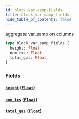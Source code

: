 ```yaml
---
id: block-var-samp-fields
title: block_var_samp_fields
hide_table_of_contents: false
---
```


aggregate var_samp on columns

```graphql
type block_var_samp_fields {
  height: Float
  num_txs: Float
  total_gas: Float
}
```

### Fields

#### [`height`](#) ([`Float`](/07-graphql/scalars/float))

#### [`num_txs`](#) ([`Float`](/07-graphql/scalars/float))

#### [`total_gas`](#) ([`Float`](/07-graphql/scalars/float))
